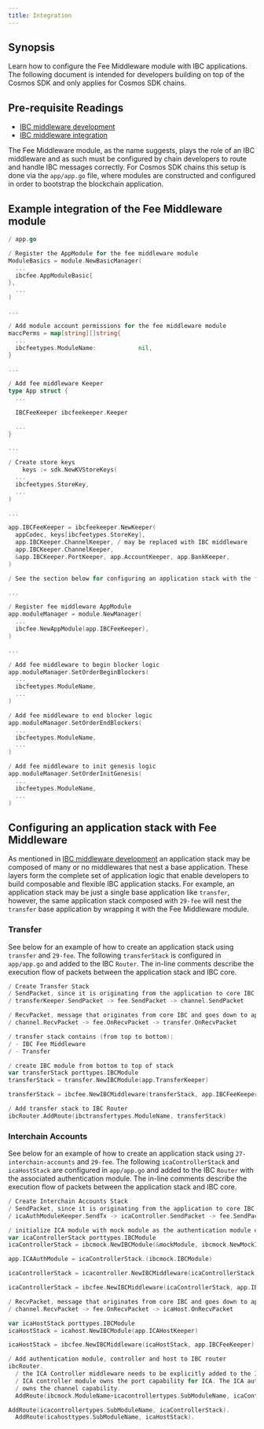 ```yaml
---
title: Integration
---
```


## Synopsis

Learn how to configure the Fee Middleware module with IBC applications. The following document is intended for developers building on top of the Cosmos SDK and only applies for Cosmos SDK chains.

<Note>

## Pre-requisite Readings

- [IBC middleware development](/docs/ibc/v8.5.x/ibc/middleware/develop)
- [IBC middleware integration](/docs/ibc/v8.5.x/ibc/middleware/integration)

</Note>

The Fee Middleware module, as the name suggests, plays the role of an IBC middleware and as such must be configured by chain developers to route and handle IBC messages correctly.
For Cosmos SDK chains this setup is done via the `app/app.go` file, where modules are constructed and configured in order to bootstrap the blockchain application.

## Example integration of the Fee Middleware module

```go expandable
/ app.go

/ Register the AppModule for the fee middleware module
ModuleBasics = module.NewBasicManager(
  ...
  ibcfee.AppModuleBasic{
},
  ...
)

...

/ Add module account permissions for the fee middleware module
maccPerms = map[string][]string{
  ...
  ibcfeetypes.ModuleName:            nil,
}

...

/ Add fee middleware Keeper
type App struct {
  ...

  IBCFeeKeeper ibcfeekeeper.Keeper

  ...
}

...

/ Create store keys
    keys := sdk.NewKVStoreKeys(
  ...
  ibcfeetypes.StoreKey,
  ...
)

...

app.IBCFeeKeeper = ibcfeekeeper.NewKeeper(
  appCodec, keys[ibcfeetypes.StoreKey],
  app.IBCKeeper.ChannelKeeper, / may be replaced with IBC middleware
  app.IBCKeeper.ChannelKeeper,
  &app.IBCKeeper.PortKeeper, app.AccountKeeper, app.BankKeeper,
)

/ See the section below for configuring an application stack with the fee middleware module

...

/ Register fee middleware AppModule
app.moduleManager = module.NewManager(
  ...
  ibcfee.NewAppModule(app.IBCFeeKeeper),
)

...

/ Add fee middleware to begin blocker logic
app.moduleManager.SetOrderBeginBlockers(
  ...
  ibcfeetypes.ModuleName,
  ...
)

/ Add fee middleware to end blocker logic
app.moduleManager.SetOrderEndBlockers(
  ...
  ibcfeetypes.ModuleName,
  ...
)

/ Add fee middleware to init genesis logic
app.moduleManager.SetOrderInitGenesis(
  ...
  ibcfeetypes.ModuleName,
  ...
)
```

## Configuring an application stack with Fee Middleware

As mentioned in [IBC middleware development](/docs/ibc/v8.5.x/ibc/middleware/develop) an application stack may be composed of many or no middlewares that nest a base application.
These layers form the complete set of application logic that enable developers to build composable and flexible IBC application stacks.
For example, an application stack may be just a single base application like `transfer`, however, the same application stack composed with `29-fee` will nest the `transfer` base application
by wrapping it with the Fee Middleware module.

### Transfer

See below for an example of how to create an application stack using `transfer` and `29-fee`.
The following `transferStack` is configured in `app/app.go` and added to the IBC `Router`.
The in-line comments describe the execution flow of packets between the application stack and IBC core.

```go expandable
/ Create Transfer Stack
/ SendPacket, since it is originating from the application to core IBC:
/ transferKeeper.SendPacket -> fee.SendPacket -> channel.SendPacket

/ RecvPacket, message that originates from core IBC and goes down to app, the flow is the other way
/ channel.RecvPacket -> fee.OnRecvPacket -> transfer.OnRecvPacket

/ transfer stack contains (from top to bottom):
/ - IBC Fee Middleware
/ - Transfer

/ create IBC module from bottom to top of stack
var transferStack porttypes.IBCModule
transferStack = transfer.NewIBCModule(app.TransferKeeper)

transferStack = ibcfee.NewIBCMiddleware(transferStack, app.IBCFeeKeeper)

/ Add transfer stack to IBC Router
ibcRouter.AddRoute(ibctransfertypes.ModuleName, transferStack)
```

### Interchain Accounts

See below for an example of how to create an application stack using `27-interchain-accounts` and `29-fee`.
The following `icaControllerStack` and `icaHostStack` are configured in `app/app.go` and added to the IBC `Router` with the associated authentication module.
The in-line comments describe the execution flow of packets between the application stack and IBC core.

```go expandable
/ Create Interchain Accounts Stack
/ SendPacket, since it is originating from the application to core IBC:
/ icaAuthModuleKeeper.SendTx -> icaController.SendPacket -> fee.SendPacket -> channel.SendPacket

/ initialize ICA module with mock module as the authentication module on the controller side
var icaControllerStack porttypes.IBCModule
icaControllerStack = ibcmock.NewIBCModule(&mockModule, ibcmock.NewMockIBCApp("", scopedICAMockKeeper))

app.ICAAuthModule = icaControllerStack.(ibcmock.IBCModule)

icaControllerStack = icacontroller.NewIBCMiddleware(icaControllerStack, app.ICAControllerKeeper)

icaControllerStack = ibcfee.NewIBCMiddleware(icaControllerStack, app.IBCFeeKeeper)

/ RecvPacket, message that originates from core IBC and goes down to app, the flow is:
/ channel.RecvPacket -> fee.OnRecvPacket -> icaHost.OnRecvPacket

var icaHostStack porttypes.IBCModule
icaHostStack = icahost.NewIBCModule(app.ICAHostKeeper)

icaHostStack = ibcfee.NewIBCMiddleware(icaHostStack, app.IBCFeeKeeper)

/ Add authentication module, controller and host to IBC router
ibcRouter.
  / the ICA Controller middleware needs to be explicitly added to the IBC Router because the
  / ICA controller module owns the port capability for ICA. The ICA authentication module
  / owns the channel capability.
  AddRoute(ibcmock.ModuleName+icacontrollertypes.SubModuleName, icaControllerStack) / ica with mock auth module stack route to ica (top level of middleware stack)

AddRoute(icacontrollertypes.SubModuleName, icaControllerStack).
  AddRoute(icahosttypes.SubModuleName, icaHostStack).
```
